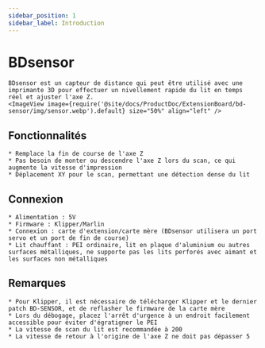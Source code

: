 ```yaml
---
sidebar_position: 1
sidebar_label: Introduction
---
```




# BDsensor

    BDsensor est un capteur de distance qui peut être utilisé avec une imprimante 3D pour effectuer un nivellement rapide du lit en temps réel et ajuster l'axe Z.
    <ImageView image={require('@site/docs/ProductDoc/ExtensionBoard/bd-sensor/img/sensor.webp').default} size="50%" align="left" />

## Fonctionnalités

    * Remplace la fin de course de l'axe Z
    * Pas besoin de monter ou descendre l'axe Z lors du scan, ce qui augmente la vitesse d'impression
    * Déplacement XY pour le scan, permettant une détection dense du lit


## Connexion

    * Alimentation : 5V
    * Firmware : Klipper/Marlin
    * Connexion : carte d'extension/carte mère (BDsensor utilisera un port servo et un port de fin de course)
    * Lit chauffant : PEI ordinaire, lit en plaque d'aluminium ou autres surfaces métalliques, ne supporte pas les lits perforés avec aimant et les surfaces non métalliques


## Remarques

    * Pour Klipper, il est nécessaire de télécharger Klipper et le dernier patch BD-SENSOR, et de reflasher le firmware de la carte mère
    * Lors du débogage, placez l'arrêt d'urgence à un endroit facilement accessible pour éviter d'égratigner le PEI
    * La vitesse de scan du lit est recommandée à 200
    * La vitesse de retour à l'origine de l'axe Z ne doit pas dépasser 5

